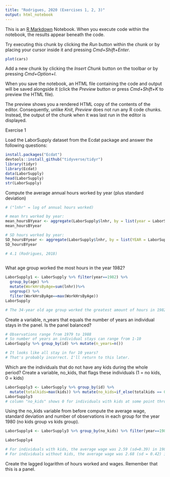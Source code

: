 ```yaml
---
title: "Rodrigues, 2020 (Exercises 1, 2, 3)"
output: html_notebook
---
```


This is an [R Markdown](http://rmarkdown.rstudio.com) Notebook. When you execute code within the notebook, the results appear beneath the code. 

Try executing this chunk by clicking the *Run* button within the chunk or by placing your cursor inside it and pressing *Cmd+Shift+Enter*. 

```r
plot(cars)
```

Add a new chunk by clicking the *Insert Chunk* button on the toolbar or by pressing *Cmd+Option+I*.

When you save the notebook, an HTML file containing the code and output will be saved alongside it (click the *Preview* button or press *Cmd+Shift+K* to preview the HTML file). 

The preview shows you a rendered HTML copy of the contents of the editor. Consequently, unlike *Knit*, *Preview* does not run any R code chunks. Instead, the output of the chunk when it was last run in the editor is displayed.


Exercise 1

Load the LaborSupply dataset from the Ecdat package and answer the following questions:
```r
install.packages("Ecdat")
devtools::install_github("tidyverse/tidyr")
library(tidyr)
library(Ecdat)
data(LaborSupply)
head(LaborSupply) 
str(LaborSupply)
```
Compute the average annual hours worked by year (plus standard deviation)

``` r
# ("lnhr" = log of annual hours worked)

# mean hrs worked by year:
mean_hoursBYyear <- aggregate(LaborSupply$lnhr, by = list(year = LaborSupply$year), mean)
mean_hoursBYyear

# SD hours worked by year:
SD_hoursBYyear <- aggregate(LaborSupply$lnhr, by = list(YEAR = LaborSupply$year), sd)
SD_hoursBYyear

# 4.1 (Rodrigues, 2018)
          
```

What age group worked the most hours in the year 1982?
``` r
LaborSupply1 <- LaborSupply %>% filter(year==1982) %>% 
  group_by(age) %>% 
  mutate(WorkHrsByAge=sum(lnhr))%>%
  ungroup() %>%
  filter(WorkHrsByAge==max(WorkHrsByAge))
LaborSupply

# The 34-year old age group worked the greatest amount of hours in 1982, with a  mean of 270.4

```
Create a variable, n_years that equals the number of years an individual stays in the panel. Is the panel balanced?
``` r
# Observations range from 1979 to 1988
# So number of years an individual stays can range from 1-10
LaborSupply %>% group_by(id) %>% mutate(n_years=n())

# It looks like all stay in for 10 years?
# That's probably incorrect. I'll return to this later.

```
Which are the individuals that do not have any kids during the whole period? Create a variable, no_kids, that flags these individuals (1 = no kids, 0 = kids)
``` r
LaborSupply3 <- LaborSupply %>% group_by(id) %>% 
  mutate(totalkids=max(kids)) %>% mutate(no_kids=if_else(totalkids == 0, 1, 0))
LaborSupply3
# column "no_kids" shows 0 for individuals with kids at some point throughout the study and 1 for individuals with no reported kids throughout the study

```
Using the no_kids variable from before compute the average wage, standard deviation and number of observations in each group for the year 1980 (no kids group vs kids group).
``` r
LaborSupply4 <- LaborSupply3 %>% group_by(no_kids) %>% filter(year==1980) %>% summarise(mean(lnwg), sd(lnwg), n())

LaborSupply4

# For individuals with kids, the average wage was 2.59 (sd=0.39) in 1980.
# For individuals without kids, the average wage was 2.68 (sd = 0.42) in 1980.

```
Create the lagged logarithm of hours worked and wages. Remember that this is a panel.
``` r


```
